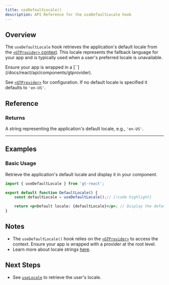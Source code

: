 ```yaml
---
title: useDefaultLocale()
description: API Reference for the useDefaultLocale hook
---
```


## Overview

The `useDefaultLocale` hook retrieves the application's default locale from the [`<GTProvider>` context](/docs/react/api/components/gtprovider).
This locale represents the fallback language for your app and is typically used when a user's preferred locale is unavailable.

<Callout>
    Ensure your app is wrapped in a [`<GTProvider>`](/docs/react/api/components/gtprovider).
</Callout>

See [`<GTProvider>`](/docs/react/api/config/gtprovider) for configuration.
If no default locale is specified it defaults to `'en-US'`.


## Reference

### Returns

A string representing the application's default locale, e.g., `'en-US'`.

---

## Examples

### Basic Usage

Retrieve the application's default locale and display it in your component.

```jsx title="DefaultLocale.jsx" copy
import { useDefaultLocale } from 'gt-react';

export default function DefaultLocale() {
    const defaultLocale = useDefaultLocale();// [!code highlight]

    return <p>Default locale: {defaultLocale}</p>; // Display the default locale
}
```

## Notes
 * The `useDefaultLocale()` hook relies on the [`<GTProvider>`](/docs/react/api/components/gtprovider) to access the context.
   Ensure your app is wrapped with a provider at the root level.
 * Learn more about locale strings [here](/docs/platform/locale-strings).

## Next Steps
 * See [`useLocale`](/docs/react/api/helpers/useLocale) to retrieve the user's locale.